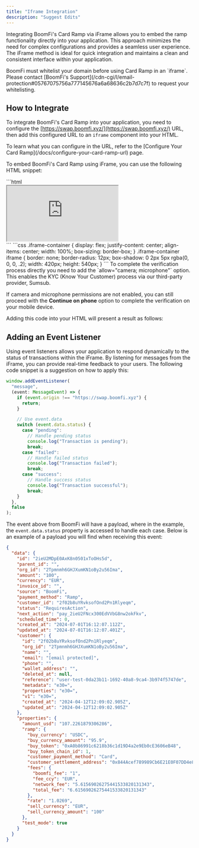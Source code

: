 ```yaml
---
title: "Iframe Integration"
description: "Suggest Edits"
---
```


Integrating BoomFi's Card Ramp via iFrame allows you to embed the ramp functionality directly into your application. This approach minimizes the need for complex configurations and provides a seamless user experience. The iFrame method is ideal for quick integration and maintains a clean and consistent interface within your application.

<Callout type="warning">
  BoomFi must whitelist your domain before using Card Ramp in an `iframe`. Please contact [BoomFi's Support](/cdn-cgi/l/email-protection#05767075756a777145676a6a68636c2b7d7c7f) to request your whitelisting.
</Callout>

## How to Integrate

To integrate BoomFi's Card Ramp into your application, you need to configure the [https://swap.boomfi.xyz/](https://swap.boomfi.xyz/) URL, then add this configured URL to an `iframe` component into your HTML.

<Callout type="info">
  To learn what you can configure in the URL, refer to the [Configure Your Card Ramp](/docs/configure-your-card-ramp-url) page.
</Callout>

To embed BoomFi's Card Ramp using iFrame, you can use the following HTML snippet:

<Tabs>
  <TabItem value="HTML" label="HTML" default>
  ```html
  <div class="iframe-container">
    <iframe src="https://swap.boomfi.xyz/" allow="camera; microphone"></iframe>
  </div>
  ```
  </TabItem>

  <TabItem value="CSS" label="CSS">
  ```css
  .iframe-container {
    display: flex;
    justify-content: center;
    align-items: center;
    width: 100%;
    box-sizing: border-box;
  }
  .iframe-container iframe {
    border: none;
    border-radius: 12px;
    box-shadow: 0 2px 5px rgba(0, 0, 0, .2);
    width: 420px;
    height: 540px;
  }
  ```
  </TabItem>
</Tabs>

<Callout type="warning">
  To complete the verification process directly you need to add the `allow="camera; microphone"` option. This enables the KYC (Know Your Customer) process via our third-party provider, Sumsub.

  If camera and microphone permissions are not enabled, you can still proceed with the **Continue on phone** option to complete the verification on your mobile device.
</Callout>

Adding this code into your HTML will present a result as follows:

## Adding an Event Listener

Using event listeners allows your application to respond dynamically to the status of transactions within the iFrame. By listening for messages from the iFrame, you can provide real-time feedback to your users. The following code snippet is a suggestion on how to apply this:

  ```typescript typescript
  window.addEventListener(
    "message",
    (event: MessageEvent) => {
      if (event.origin !== "https://swap.boomfi.xyz") {
        return;
      }

      // Use event.data
      switch (event.data.status) {
        case "pending":
          // Handle pending status
          console.log("Transaction is pending");
          break;
        case "failed":
          // Handle failed status
          console.log("Transaction failed");
          break;
        case "success":
          // Handle success status
          console.log("Transaction successful");
          break;
      }
    },
    false
  );
  ```

The event above from BoomFi will have a payload, where in the example, the `event.data.status` property is accessed to handle each case. Below is an example of a payload you will find when receiving this event:

  ```json 
  {
    "data": {
      "id": "2ieU2MDpE0AxK8n0501xToOHs5d",
      "parent_id": "",
      "org_id": "2Tpmnmh6GHJXumKN1oBy2u56Ima",
      "amount": "100",
      "currency": "EUR",
      "invoice_id": "",
      "source": "BoomFi",
      "payment_method": "Ramp",
      "customer_id": "2f02b8uYRvksofOnd2Pn1Rlyeqm",
      "status": "RequiresAction",
      "next_action": "pay_2ieU2FNcx300EdVVbG8nw2okFkv",
      "scheduled_time": 0,
      "created_at": "2024-07-01T16:12:07.112Z",
      "updated_at": "2024-07-01T16:12:07.401Z",
      "customer": {
        "id": "2f02b8uYRvksofOnd2Pn1Rlyeqm",
        "org_id": "2Tpmnmh6GHJXumKN1oBy2u56Ima",
        "name": "",
        "email": "[email protected]",
        "phone": "",
        "wallet_address": "",
        "deleted_at": null,
        "reference": "user-test-0da23b11-1692-40a8-9ca4-3b974f5747de",
        "metadata": "e30=",
        "properties": "e30=",
        "v1": "e30=",
        "created_at": "2024-04-12T12:09:02.905Z",
        "updated_at": "2024-04-12T12:09:02.905Z"
      },
      "properties": {
        "amount_usd": "107.2261879306286",
        "ramp": {
          "buy_currency": "USDC",
          "buy_currency_amount": "95.9",
          "buy_token": "0xA0b86991c6218b36c1d19D4a2e9Eb0cE3606eB48",
          "buy_token_chain_id": 1,
          "customer_payment_method": "Card",
          "customer_settlement_address": "0x844Acef789989Cb6E21E0F07DD4e894709f92F96",
          "fees": {
            "boomfi_fee": "1",
            "fee_ccy": "EUR",
            "network_fee": "5.61569026275441533820131343",
            "total_fee": "6.61569026275441533820131343"
          },
          "rate": "1.0269",
          "sell_currency": "EUR",
          "sell_currency_amount": "100"
        },
        "test_mode": true
      }
    }
  }
  ```
